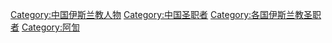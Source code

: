 [[Category:中国伊斯兰教人物|Category:中国伊斯兰教人物]]
[[Category:中国圣职者|Category:中国圣职者]]
[[Category:各国伊斯兰教圣职者|Category:各国伊斯兰教圣职者]]
[[Category:阿訇|Category:阿訇]]